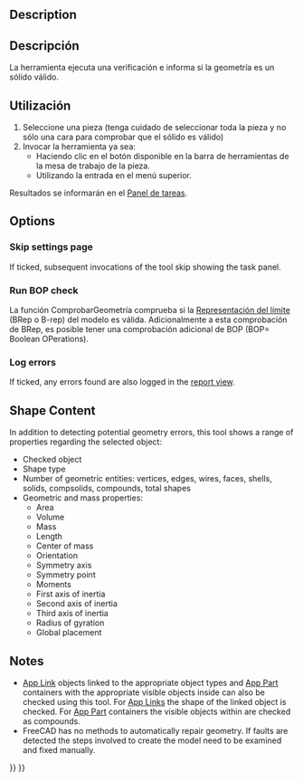 <languages/>

<div class="mw-translate-fuzzy">
{{Docnav/es
|[[Part_RefineShape/es|RefinarForma]]
|[[Part_Defeaturing/es|Defeaturing]]
|[[Part_Workbench/es|Pieza]]
|IconL=Part_RefineShape.svg
|IconR=Part_Defeaturing.svg
|IconC=Workbench_Part.svg
}}
</div>

<div class="mw-translate-fuzzy">
{{GuiCommand/es
|Name=Part CheckGeometry‏‎
|Name/es=Pieza ComprobarGeometría
|MenuLocation=Pieza → Comprobar geometría
|Workbenches=[[Part_Workbench/es|Pieza]]
}}
</div>

==Description==

<div class="mw-translate-fuzzy">
==Descripción==
La herramienta {{Button|[[Image:Part_CheckGeometry.svg|16px]] [[Part_CheckGeometry/es|Pieza ComprobarGeometría]]}} ejecuta una verificación e informa si la geometría es un sólido válido.
</div>

<span id="Usage"></span>
==Utilización==

<div class="mw-translate-fuzzy">
# Seleccione una pieza (tenga cuidado de seleccionar toda la pieza y no sólo una cara para comprobar que el sólido es válido) 
# Invocar la herramienta ya sea:
#* Haciendo clic en el botón {{Button|[[Image:Part_CheckGeometry.svg|16px]]}} disponible en la barra de herramientas de la mesa de trabajo de la pieza.
#* Utilizando la entrada {{MenuCommand|Pieza → [[Image:Part_CheckGeometry.svg|16px]] Comprobar geometría}} en el menú superior.
</div>

<div class="mw-translate-fuzzy">
Resultados se informarán en el [[Task_panel/es|Panel de tareas]].
</div>

==Options==

===Skip settings page===

If ticked, subsequent invocations of the tool skip showing the {{MenuCommand|Settings}} task panel.

===Run BOP check===

<div class="mw-translate-fuzzy">
La función ComprobarGeometría comprueba si la [https://en.wikipedia.org/wiki/Boundary_representation Representación del límite] (BRep o B-rep) del modelo es válida. Adicionalmente a esta comprobación de BRep, es posible tener una comprobación adicional de BOP (BOP= Boolean OPerations).
</div>

===Log errors===

If ticked, any errors found are also logged in the [[Report_view|report view]].

==Shape Content==

In addition to detecting potential geometry errors, this tool shows a range of properties regarding the selected object:
* Checked object
* Shape type
* Number of geometric entities: vertices, edges, wires, faces, shells, solids, compsolids, compounds, total shapes
* Geometric and mass properties:
** Area
** Volume
** Mass
** Length
** Center of mass
** Orientation
** Symmetry axis
** Symmetry point
** Moments
** First axis of inertia
** Second axis of inertia
** Third axis of inertia
** Radius of gyration
** Global placement

==Notes==

* [[App_Link|App Link]] objects linked to the appropriate object types and [[App_Part|App Part]] containers with the appropriate visible objects inside can also be checked using this tool. For [[App_Link|App Links]] the shape of the linked object is checked. For [[App_Part|App Part]] containers the visible objects within are checked as compounds. {{Version|0.20}}
* FreeCAD has no methods to automatically repair geometry. If faults are detected the steps involved to create the model need to be examined and fixed manually.


<div class="mw-translate-fuzzy">
{{Docnav/es
|[[Part_RefineShape/es|RefinarForma]]
|[[Part_Defeaturing/es|Defeaturing]]
|[[Part_Workbench/es|Pieza]]
|IconL=Part_RefineShape.svg
|IconR=Part_Defeaturing.svg
|IconC=Workbench_Part.svg
}}
</div>

{{Part_Tools_navi{{#translation:}}}}
{{Userdocnavi{{#translation:}}}}